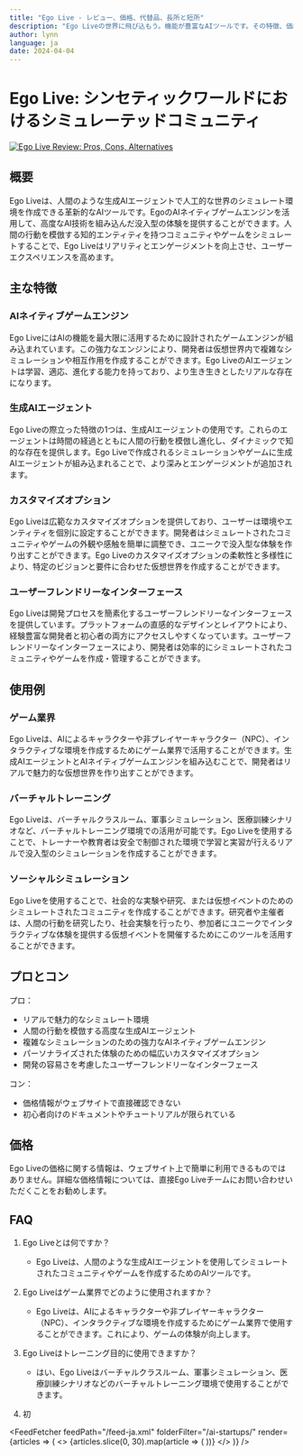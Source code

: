 ```yaml
---
title: "Ego Live - レビュー、価格、代替品、長所と短所"
description: "Ego Liveの世界に飛び込もう。機能が豊富なAIツールです。その特徴、価格、そしてどのようにインパクトを与えているかを学びましょう。見逃さないでください！"
author: lynn
language: ja
date: 2024-04-04
---
```


# Ego Live: シンセティックワールドにおけるシミュレーテッドコミュニティ


<BlogHeader />


[![Ego Live Review: Pros, Cons, Alternatives](/ai-startups/ego-live.png)](https://www.ego.live/)



## 概要

Ego Liveは、人間のような生成AIエージェントで人工的な世界のシミュレート環境を作成できる革新的なAIツールです。EgoのAIネイティブゲームエンジンを活用して、高度なAI技術を組み込んだ没入型の体験を提供することができます。人間の行動を模倣する知的エンティティを持つコミュニティやゲームをシミュレートすることで、Ego Liveはリアリティとエンゲージメントを向上させ、ユーザーエクスペリエンスを高めます。

## 主な特徴

### AIネイティブゲームエンジン

Ego LiveにはAIの機能を最大限に活用するために設計されたゲームエンジンが組み込まれています。この強力なエンジンにより、開発者は仮想世界内で複雑なシミュレーションや相互作用を作成することができます。Ego LiveのAIエージェントは学習、適応、進化する能力を持っており、より生き生きとしたリアルな存在になります。

### 生成AIエージェント

Ego Liveの際立った特徴の1つは、生成AIエージェントの使用です。これらのエージェントは時間の経過とともに人間の行動を模倣し進化し、ダイナミックで知的な存在を提供します。Ego Liveで作成されるシミュレーションやゲームに生成AIエージェントが組み込まれることで、より深みとエンゲージメントが追加されます。

### カスタマイズオプション

Ego Liveは広範なカスタマイズオプションを提供しており、ユーザーは環境やエンティティを個別に設定することができます。開発者はシミュレートされたコミュニティやゲームの外観や感触を簡単に調整でき、ユニークで没入型な体験を作り出すことができます。Ego Liveのカスタマイズオプションの柔軟性と多様性により、特定のビジョンと要件に合わせた仮想世界を作成することができます。

### ユーザーフレンドリーなインターフェース

Ego Liveは開発プロセスを簡素化するユーザーフレンドリーなインターフェースを提供しています。プラットフォームの直感的なデザインとレイアウトにより、経験豊富な開発者と初心者の両方にアクセスしやすくなっています。ユーザーフレンドリーなインターフェースにより、開発者は効率的にシミュレートされたコミュニティやゲームを作成・管理することができます。

## 使用例

### ゲーム業界

Ego Liveは、AIによるキャラクターや非プレイヤーキャラクター（NPC）、インタラクティブな環境を作成するためにゲーム業界で活用することができます。生成AIエージェントとAIネイティブゲームエンジンを組み込むことで、開発者はリアルで魅力的な仮想世界を作り出すことができます。

### バーチャルトレーニング

Ego Liveは、バーチャルクラスルーム、軍事シミュレーション、医療訓練シナリオなど、バーチャルトレーニング環境での活用が可能です。Ego Liveを使用することで、トレーナーや教育者は安全で制御された環境で学習と実習が行えるリアルで没入型のシミュレーションを作成することができます。

### ソーシャルシミュレーション

Ego Liveを使用することで、社会的な実験や研究、または仮想イベントのためのシミュレートされたコミュニティを作成することができます。研究者や主催者は、人間の行動を研究したり、社会実験を行ったり、参加者にユニークでインタラクティブな体験を提供する仮想イベントを開催するためにこのツールを活用することができます。

## プロとコン

プロ：
- リアルで魅力的なシミュレート環境
- 人間の行動を模倣する高度な生成AIエージェント
- 複雑なシミュレーションのための強力なAIネイティブゲームエンジン
- パーソナライズされた体験のための幅広いカスタマイズオプション
- 開発の容易さを考慮したユーザーフレンドリーなインターフェース

コン：
- 価格情報がウェブサイトで直接確認できない
- 初心者向けのドキュメントやチュートリアルが限られている

## 価格

Ego Liveの価格に関する情報は、ウェブサイト上で簡単に利用できるものではありません。詳細な価格情報については、直接Ego Liveチームにお問い合わせいただくことをお勧めします。

## FAQ

1. Ego Liveとは何ですか？
   - Ego Liveは、人間のような生成AIエージェントを使用してシミュレートされたコミュニティやゲームを作成するためのAIツールです。

2. Ego Liveはゲーム業界でどのように使用されますか？
   - Ego Liveは、AIによるキャラクターや非プレイヤーキャラクター（NPC）、インタラクティブな環境を作成するためにゲーム業界で使用することができます。これにより、ゲームの体験が向上します。

3. Ego Liveはトレーニング目的に使用できますか？
   - はい、Ego Liveはバーチャルクラスルーム、軍事シミュレーション、医療訓練シナリオなどのバーチャルトレーニング環境で使用することができます。

4. 初


<AdComponent />


<FeedFetcher feedPath="/feed-ja.xml" folderFilter="/ai-startups/" render={articles => (
    <>
        <Cards>
            {articles.slice(0, 30).map(article => (
                <Card key={article.link} title={article.title} href={article.link} />
            ))}
        </Cards>
    </>
)} />

